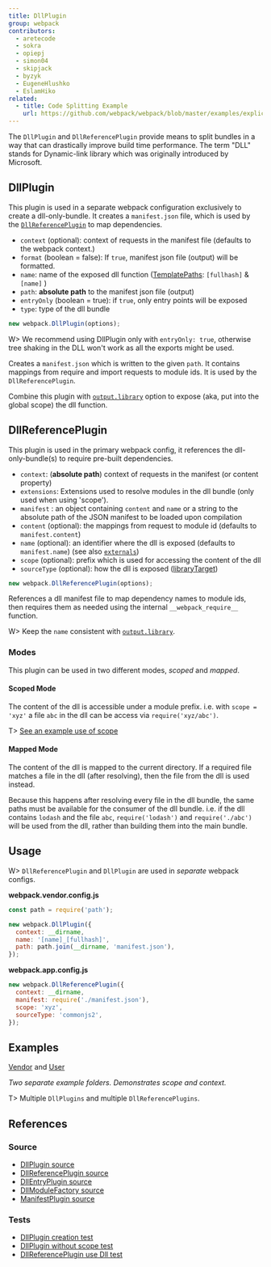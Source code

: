```yaml
---
title: DllPlugin
group: webpack
contributors:
  - aretecode
  - sokra
  - opiepj
  - simon04
  - skipjack
  - byzyk
  - EugeneHlushko
  - EslamHiko
related:
  - title: Code Splitting Example
    url: https://github.com/webpack/webpack/blob/master/examples/explicit-vendor-chunk/README.md
---
```


The `DllPlugin` and `DllReferencePlugin` provide means to split bundles in a way that can drastically improve build time performance. The term "DLL" stands for Dynamic-link library which was originally introduced by Microsoft.

## DllPlugin

This plugin is used in a separate webpack configuration exclusively to create a dll-only-bundle. It creates a `manifest.json` file, which is used by the [`DllReferencePlugin`](#dllreferenceplugin) to map dependencies.

- `context` (optional): context of requests in the manifest file (defaults to the webpack context.)
- `format` (boolean = false): If `true`, manifest json file (output) will be formatted.
- `name`: name of the exposed dll function ([TemplatePaths](https://github.com/webpack/webpack/blob/master/lib/TemplatedPathPlugin.js): `[fullhash]` & `[name]` )
- `path`: **absolute path** to the manifest json file (output)
- `entryOnly` (boolean = true): if `true`, only entry points will be exposed
- `type`: type of the dll bundle

```javascript
new webpack.DllPlugin(options);
```

W> We recommend using DllPlugin only with `entryOnly: true`, otherwise tree shaking in the DLL won't work as all the exports might be used.

Creates a `manifest.json` which is written to the given `path`. It contains mappings from require and import requests to module ids. It is used by the `DllReferencePlugin`.

Combine this plugin with [`output.library`](/configuration/output/#outputlibrary) option to expose (aka, put into the global scope) the dll function.

## DllReferencePlugin

This plugin is used in the primary webpack config, it references the dll-only-bundle(s) to require pre-built dependencies.

- `context`: (**absolute path**) context of requests in the manifest (or content property)
- `extensions`: Extensions used to resolve modules in the dll bundle (only used when using 'scope').
- `manifest` : an object containing `content` and `name` or a string to the absolute path of the JSON manifest to be loaded upon compilation
- `content` (optional): the mappings from request to module id (defaults to `manifest.content`)
- `name` (optional): an identifier where the dll is exposed (defaults to `manifest.name`) (see also [`externals`](/configuration/externals/))
- `scope` (optional): prefix which is used for accessing the content of the dll
- `sourceType` (optional): how the dll is exposed ([libraryTarget](/configuration/output/#outputlibrarytarget))

```javascript
new webpack.DllReferencePlugin(options);
```

References a dll manifest file to map dependency names to module ids, then requires them as needed using the internal `__webpack_require__` function.

W> Keep the `name` consistent with [`output.library`](/configuration/output/#outputlibrary).

### Modes

This plugin can be used in two different modes, _scoped_ and _mapped_.

#### Scoped Mode

The content of the dll is accessible under a module prefix. i.e. with `scope = 'xyz'` a file `abc` in the dll can be access via `require('xyz/abc')`.

T> [See an example use of scope](https://github.com/webpack/webpack/tree/master/examples/dll-user)

#### Mapped Mode

The content of the dll is mapped to the current directory. If a required file matches a file in the dll (after resolving), then the file from the dll is used instead.

Because this happens after resolving every file in the dll bundle, the same paths must be available for the consumer of the dll bundle. i.e. if the dll contains `lodash` and the file `abc`, `require('lodash')` and `require('./abc')` will be used from the dll, rather than building them into the main bundle.

## Usage

W> `DllReferencePlugin` and `DllPlugin` are used in _separate_ webpack configs.

**webpack.vendor.config.js**

```javascript
const path = require('path');

new webpack.DllPlugin({
  context: __dirname,
  name: '[name]_[fullhash]',
  path: path.join(__dirname, 'manifest.json'),
});
```

**webpack.app.config.js**

```javascript
new webpack.DllReferencePlugin({
  context: __dirname,
  manifest: require('./manifest.json'),
  scope: 'xyz',
  sourceType: 'commonjs2',
});
```

## Examples

[Vendor](https://github.com/webpack/webpack/tree/master/examples/dll) and [User](https://github.com/webpack/webpack/tree/master/examples/dll-user)

_Two separate example folders. Demonstrates scope and context._

T> Multiple `DllPlugins` and multiple `DllReferencePlugins`.

## References

### Source

- [DllPlugin source](https://github.com/webpack/webpack/blob/master/lib/DllPlugin.js)
- [DllReferencePlugin source](https://github.com/webpack/webpack/blob/master/lib/DllReferencePlugin.js)
- [DllEntryPlugin source](https://github.com/webpack/webpack/blob/master/lib/DllEntryPlugin.js)
- [DllModuleFactory source](https://github.com/webpack/webpack/blob/master/lib/DllModuleFactory.js)
- [ManifestPlugin source](https://github.com/webpack/webpack/blob/master/lib/LibManifestPlugin.js)

### Tests

- [DllPlugin creation test](https://github.com/webpack/webpack/blob/master/test/configCases/dll-plugin/0-create-dll/webpack.config.js)
- [DllPlugin without scope test](https://github.com/webpack/webpack/blob/master/test/configCases/dll-plugin/2-use-dll-without-scope/webpack.config.js)
- [DllReferencePlugin use Dll test](https://github.com/webpack/webpack/tree/master/test/configCases/dll-plugin)
